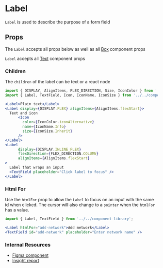 


# Label

`Label` is used to describe the purpose of a form field

<Canvas>
  <Story id="components-componentlibrary-label--default-story" />
</Canvas>

## Props

The `Label` accepts all props below as well as all [Box](/docs/components-ui-box--default-story#props) component props

<ArgsTable of={Label} />

`Label` accepts all [Text](/docs/components-componentlibrary-text--default-story#props) component props

<ArgsTable of={Text} />

### Children

The `children` of the label can be text or a react node

<Canvas>
  <Story id="components-componentlibrary-label--children" />
</Canvas>

```jsx
import { DISPLAY, AlignItems, FLEX_DIRECTION, Size, IconColor } from '../../../helpers/constants/design-system';
import { Label, TextField, Icon, IconName, IconSize } from '../../component-library';

<Label>Plain text</Label>
<Label display={DISPLAY.FLEX} alignItems={AlignItems.flexStart}>
  Text and icon
      <Icon
        color={IconColor.iconAlternative}
        name={IconName.Info}
        size={IconSize.Inherit}
      />
</Label>
<Label
      display={DISPLAY.INLINE_FLEX}
      flexDirection={FLEX_DIRECTION.COLUMN}
      alignItems={AlignItems.flexStart}
>
  Label that wraps an input
  <TextField placeholder="Click label to focus" />
</Label>
```

### Html For

Use the `htmlFor` prop to allow the `Label` to focus on an input with the same id when clicked. The cursor will also change to a `pointer` when the `htmlFor` has a value.

<Canvas>
  <Story id="components-componentlibrary-label--html-for" />
</Canvas>

```jsx
import { Label, TextField } from '../../component-library';

<Label htmlFor="add-network">Add network</Label>
<TextField id="add-network" placeholder="Enter network name" />
```

### Internal Resources

- [Figma component](https://www.figma.com/file/HKpPKij9V3TpsyMV1TpV7C/branch/7uyrueQIFQBLqo9uzkxclr/DS-Components?node-id=13879%3A38076&t=dBHjnJTMSVE8N2UP-1)
- [Insight report](https://www.figma.com/file/aGW8sk6X6Jf9ac0MRMD4kX/TextField-Audit?node-id=282%3A22&t=ZgCGFwGOBmOwQR5c-1)
